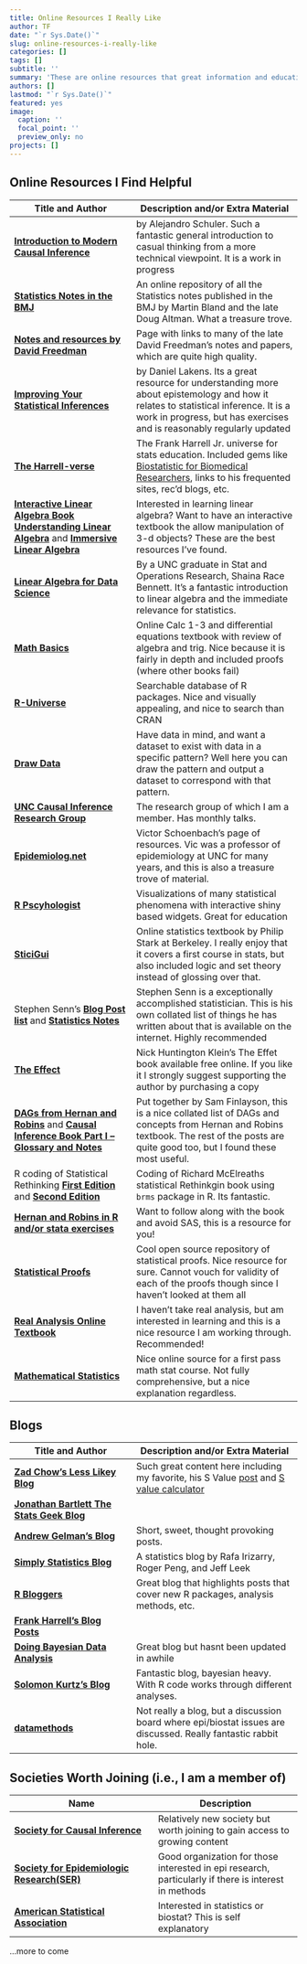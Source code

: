 ```yaml
---
title: Online Resources I Really Like
author: TF
date: "`r Sys.Date()`"
slug: online-resources-i-really-like
categories: []
tags: []
subtitle: ''
summary: 'These are online resources that great information and educational value'
authors: []
lastmod: "`r Sys.Date()`"
featured: yes
image:
  caption: ''
  focal_point: ''
  preview_only: no
projects: []
---
```


Online Resources I Find Helpful
---
Title and Author | Description and/or Extra Material
---|----
[**Introduction to Modern Causal Inference**](https://alejandroschuler.github.io/mci/)|by Alejandro Schuler. Such a fantastic general introduction to casual thinking from a more technical viewpoint. It is a work in progress|
[**Statistics Notes in the BMJ**](https://www-users.york.ac.uk/~mb55/pubs/pbstnote.htm)|An online repository of all the Statistics notes published in the BMJ by Martin Bland and the late Doug Altman. What a treasure trove.|
[**Notes and resources by David Freedman**](https://www.stat.berkeley.edu/~freedman/)|Page with links to many of the late David Freedman's notes and papers, which are quite high quality.|
[**Improving Your Statistical Inferences**](https://lakens.github.io/statistical_inferences/)|by Daniel Lakens. Its a great resource for understanding more about epistemology and how it relates to statistical inference. It is a work in progress, but has exercises and is reasonably regularly updated|
[**The Harrell-verse**](https://hbiostat.org/)| The Frank Harrell Jr. universe for stats education. Included gems like [Biostatistic for Biomedical Researchers](https://hbiostat.org/bbr/), links to his frequented sites, rec'd blogs, etc.|
[**Interactive Linear Algebra Book**](https://textbooks.math.gatech.edu/ila/index.html) [**Understanding Linear Algebra**](https://understandinglinearalgebra.org/preface-1.html) and [**Immersive Linear Algebra**](http://immersivemath.com/ila/index.html)| Interested in learning linear algebra? Want to have an interactive textbook the allow manipulation of 3-d objects? These are the best resources I've found.|
[**Linear Algebra for Data Science**](https://shainarace.github.io/LinearAlgebra/index.html)| By a UNC graduate in Stat and Operations Research, Shaina Race Bennett. It's a fantastic introduction to linear algebra and the immediate relevance for statistics.|
[**Math Basics**](https://tutorial.math.lamar.edu/)|Online Calc 1-3 and differential equations textbook with review of algebra and trig. Nice because it is fairly in depth and included proofs (where other books fail)|
[**R-Universe**](https://r-universe.dev/search/)|Searchable database of R packages. Nice and visually appealing, and nice to search than CRAN|
[**Draw Data**](https://drawdata.xyz/)|Have data in mind, and want a dataset to exist with data in a specific pattern? Well here you can draw the pattern and output a dataset to correspond with that pattern.|
[**UNC Causal Inference Research Group**](https://causal.unc.edu/)|The research group of which I am a member. Has monthly talks.|
[**Epidemiolog.net**](http://www.epidemiolog.net/)|Victor Schoenbach's page of resources. Vic was a professor of epidemiology at UNC for many years, and this is also a treasure trove of material.|
[**R Pscyhologist**](http://www.epidemiolog.net/)| Visualizations of many statistical phenomena with interactive shiny based widgets. Great for education|
[**SticiGui**](https://www.stat.berkeley.edu/~stark/SticiGui/index.htm)| Online statistics textbook by Philip Stark at Berkeley. I really enjoy that it covers a first course in stats, but also included logic and set theory instead of glossing over that.|
Stephen Senn's [**Blog Post list**](http://www.senns.uk/Blogs.html) and [**Statistics Notes**](http://www.senns.uk/Stats_notes.html)|Stephen Senn is a exceptionally accomplished statistician. This is his own collated list of things he has written about that is available on the internet. Highly recommended|
[**The Effect**](https://theeffectbook.net/index.html)|Nick Huntington Klein's The Effet book available free online. If you like it I strongly suggest supporting the author by purchasing a copy|
[**DAGs from Hernan and Robins**](https://sgfin.github.io/2019/06/19/Causal-Inference-Book-All-DAGs/) and [**Causal Inference Book Part I -- Glossary and Notes**](https://sgfin.github.io/2019/06/19/Causal-Inference-Book-Glossary-and-Notes/)|Put together by Sam Finlayson, this is a nice collated list of DAGs and concepts from Hernan and Robins textbook. The rest of the posts are quite good too, but I found these most useful.|
R coding of Statistical Rethinking [**First Edition**](https://bookdown.org/content/3890) and [**Second Edition**](https://bookdown.org/content/4857)|Coding of Richard McElreaths statistical Rethinkgin book using `brms` package in R. Its fantastic.|
 [**Hernan and Robins in R and/or stata exercises**](https://remlapmot.github.io/cibookex-r/)|Want to follow along with the book and avoid SAS, this is a resource for you!|
 [**Statistical Proofs**](https://statproofbook.github.io/)|Cool open source repository of statistical proofs. Nice resource for sure. Cannot vouch for validity of each of the proofs though since I haven't looked at them all|
 [**Real Analysis Online Textbook**](https://www.jirka.org/ra/html/frontmatter-1.html)|I haven't take real analysis, but am interested in learning and this is a nice resource I am working through. Recommended!|
[**Mathematical Statistics**](https://bookdown.org/cmecklin/sta440/)|Nice online source for a first pass math stat course. Not fully comprehensive, but a nice explanation regardless.|

Blogs
---
Title and Author | Description and/or Extra Material
---|----
[**Zad Chow's Less Likey Blog**](https://lesslikely.com/)|Such great content here including my favorite, his S Value [post](https://lesslikely.com/statistics/s-values/) and [ S value calculator](https://data.lesslikely.com/s-values/)|
|[**Jonathan Bartlett The Stats Geek Blog**](http://thestatsgeek.com/)||
|[**Andrew Gelman's Blog**](https://statmodeling.stat.columbia.edu/)|Short, sweet, thought provoking posts.|
|[**Simply Statistics Blog**](https://simplystatistics.org/)|A statistics blog by Rafa Irizarry, Roger Peng, and Jeff Leek|
|[**R Bloggers**](https://www.r-bloggers.com/)|Great blog that highlights posts that cover new R packages, analysis methods, etc.|
|[**Frank Harrell's Blog Posts**](https://www.fharrell.com/post/)||
|[**Doing Bayesian Data Analysis**](http://doingbayesiandataanalysis.blogspot.com/)|Great blog but hasnt been updated in awhile|
[**Solomon Kurtz's Blog**](https://solomonkurz.netlify.app/blog/)| Fantastic blog, bayesian heavy. With R code works through different analyses.|
[**datamethods**](https://discourse.datamethods.org/)|Not really a blog, but a discussion board where epi/biostat issues are discussed. Really fantastic rabbit hole.|


Societies Worth Joining (i.e., I am a member of)
---
Name | Description
---|---
[**Society for Causal Inference**](https://sci-info.org/)|Relatively new society but worth joining to gain access to growing content|
[**Society for Epidemiologic Research(SER)**](https://epiresearch.org/)|Good organization for those interested in epi research, particularly if there is interest in methods|
[**American Statistical Association**](https://www.amstat.org)| Interested in statistics or biostat? This is self explanatory|


...more to come